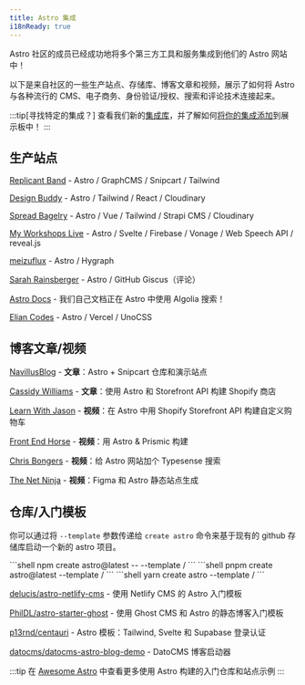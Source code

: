 ```yaml
---
title: Astro 集成
i18nReady: true
---
```


Astro 社区的成员已经成功地将多个第三方工具和服务集成到他们的 Astro 网站中！

以下是来自社区的一些生产站点、存储库、博客文章和视频，展示了如何将 Astro 与各种流行的 CMS、电子商务、身份验证/授权、搜索和评论技术连接起来。

:::tip[寻找特定的集成？]
查看我们新的[集成库](https://astro.build/integrations)，并了解如何[将你的集成添加](/zh-cn/reference/publish-to-npm/#集成库)到展示板中！
:::

## 生产站点

[Replicant Band](https://replicant.band) - Astro / GraphCMS / Snipcart / Tailwind

[Design Buddy](https://design-buddy.netlify.app) - Astro / Tailwind / React / Cloudinary

[Spread Bagelry](https://spreadbagelry.com) - Astro / Vue / Tailwind / Strapi CMS / Cloudinary

[My Workshops Live](https://myworkshops.live) - Astro / Svelte / Firebase / Vonage / Web Speech API / reveal.js

[meizuflux](https://meizuflux.com) - Astro / Hygraph

[Sarah Rainsberger](https://www.rainsberger.ca/) - Astro / GitHub Giscus（评论）

[Astro Docs](https://github.com/withastro/docs) - 我们自己文档正在 Astro 中使用 Algolia 搜索！

[Elian Codes](https://www.elian.codes/) - Astro / Vercel / UnoCSS

## 博客文章/视频

[NavillusBlog](https://navillus.dev/blog/astro-plus-snipcart) - **文章**：Astro + Snipcart 仓库和演示站点

[Cassidy Williams](https://www.netlify.com/blog/2021/07/23/build-a-modern-shopping-site-with-astro-and-serverless-functions/) - **文章**：使用 Astro 和 Storefront API 构建 Shopify 商店

[Learn With Jason](https://youtube.com/watch?v=FJOJmKFngLI) - **视频**：在 Astro 中用 Shopify Storefront API 构建自定义购物车

[Front End Horse](https://www.youtube.com/watch?v=qFUfuDSLdxM) - **视频**：用 Astro & Prismic 构建

[Chris Bongers](https://www.youtube.com/watch?v=LU5utR5S6Bc) - **视频**：给 Astro 网站加个 Typesense 搜索

[The Net Ninja](https://www.youtube.com/playlist?list=PL4cUxeGkcC9hZm9NYpd4G-jhoeEk0ls--) - **视频**：Figma 和 Astro 静态站点生成

## 仓库/入门模板

你可以通过将 `--template` 参数传递给 `create astro` 命令来基于现有的 github 存储库启动一个新的 astro 项目。

<PackageManagerTabs>
  <Fragment slot="npm">
  ```shell
  npm create astro@latest -- --template <github-username>/<github-repo>
  ```
  </Fragment>
  <Fragment slot="pnpm">
  ```shell
  pnpm create astro@latest --template <github-username>/<github-repo>
  ```
  </Fragment>
  <Fragment slot="yarn">
  ```shell
  yarn create astro --template <github-username>/<github-repo>
  ```
  </Fragment>
</PackageManagerTabs>

[delucis/astro-netlify-cms](https://github.com/delucis/astro-netlify-cms/) -  使用 Netlify CMS 的 Astro 入门模板

[PhilDL/astro-starter-ghost](https://github.com/PhilDL/astro-starter-ghost) - 使用 Ghost CMS 和 Astro 的静态博客入门模板

[p13rnd/centauri](https://github.com/p13rnd/centauri) - Astro 模板：Tailwind, Svelte 和 Supabase 登录认证

[datocms/datocms-astro-blog-demo](https://github.com/datocms/datocms-astro-blog-demo) - DatoCMS 博客启动器

:::tip
在 [Awesome Astro](https://github.com/one-aalam/awesome-astro#%E2%84%B9%EF%B8%8F-repositoriesstarter-kitscomponents) 中查看更多使用 Astro 构建的入门仓库和站点示例
:::
